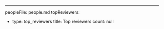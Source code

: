 ---
peopleFile: people.md
topReviewers:
  - type: top_reviewers
    title: Top reviewers
    count: null

